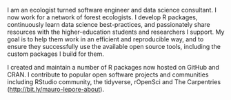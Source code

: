 I am an ecologist turned software engineer and data science consultant. I now work for a network of forest ecologists. I develop R packages, continuously learn data science best-practices, and passionately share resources with the higher-education students and researchers I support. My goal is to help them work in an efficient and reproducible way, and to ensure they successfully use the available open source tools, including the custom packages I build for them.

I created and maintain a number of R packages now hosted on GitHub and CRAN. I contribute to popular open software projects and communities including RStudio community, the tidyverse,  rOpenSci and The Carpentries (<http://bit.ly/mauro-lepore-about>).
